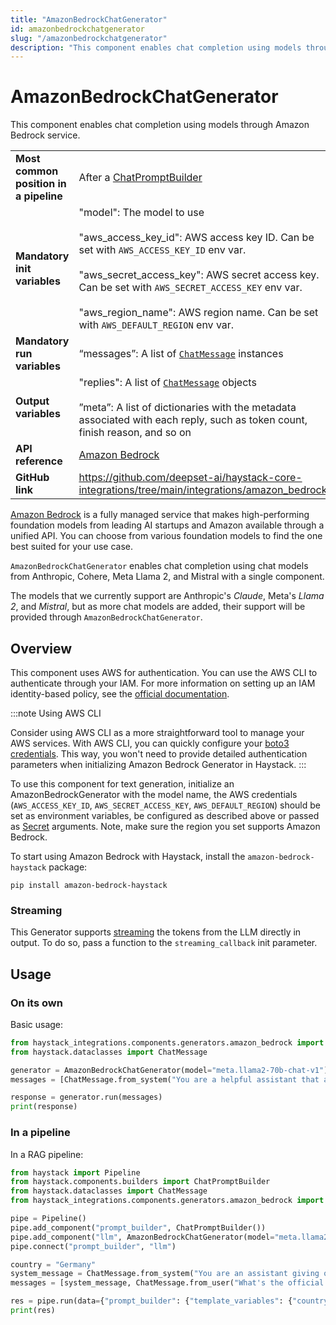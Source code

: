 ```yaml
---
title: "AmazonBedrockChatGenerator"
id: amazonbedrockchatgenerator
slug: "/amazonbedrockchatgenerator"
description: "This component enables chat completion using models through Amazon Bedrock service."
---
```


# AmazonBedrockChatGenerator

This component enables chat completion using models through Amazon Bedrock service.

|  |  |
| --- | --- |
| **Most common position in a pipeline** | After a [ChatPromptBuilder](../builders/chatpromptbuilder.mdx)  |
| **Mandatory init variables** | "model": The model to use  <br /> <br />"aws_access_key_id": AWS access key ID. Can be set with `AWS_ACCESS_KEY_ID` env var.  <br /> <br />"aws_secret_access_key": AWS secret access key. Can be set with `AWS_SECRET_ACCESS_KEY` env var.  <br /> <br />"aws_region_name": AWS region name. Can be set with `AWS_DEFAULT_REGION` env var. |
| **Mandatory run variables** | “messages”: A list of [`ChatMessage`](../../concepts/data-classes/chatmessage.mdx)  instances |
| **Output variables** | "replies": A list of [`ChatMessage`](../../concepts/data-classes/chatmessage.mdx)  objects  <br /> <br />”meta”: A list of dictionaries with the metadata associated with each reply, such as token count, finish reason, and so on |
| **API reference** | [Amazon Bedrock](/reference/integrations-amazon-bedrock) |
| **GitHub link** | https://github.com/deepset-ai/haystack-core-integrations/tree/main/integrations/amazon_bedrock |

[Amazon Bedrock](https://docs.aws.amazon.com/bedrock/latest/userguide/what-is-bedrock.html) is a fully managed service that makes high-performing foundation models from leading AI startups and Amazon available through a unified API. You can choose from various foundation models to find the one best suited for your use case.

`AmazonBedrockChatGenerator` enables chat completion using chat models from Anthropic, Cohere, Meta Llama 2, and Mistral with a single component.

The models that we currently support are Anthropic's _Claude_, Meta's _Llama 2_, and _Mistral_, but as more chat models are added, their support will be provided through `AmazonBedrockChatGenerator`.

## Overview

This component uses AWS for authentication. You can use the AWS CLI to authenticate through your IAM. For more information on setting up an IAM identity-based policy, see the [official documentation](https://docs.aws.amazon.com/bedrock/latest/userguide/security_iam_id-based-policy-examples.html).

:::note
Using AWS CLI

Consider using AWS CLI as a more straightforward tool to manage your AWS services. With AWS CLI, you can quickly configure your [boto3 credentials](https://boto3.amazonaws.com/v1/documentation/api/latest/guide/credentials.html). This way, you won't need to provide detailed authentication parameters when initializing Amazon Bedrock Generator in Haystack.
:::

To use this component for text generation, initialize an AmazonBedrockGenerator with the model name, the AWS credentials (`AWS_ACCESS_KEY_ID`, `AWS_SECRET_ACCESS_KEY`, `AWS_DEFAULT_REGION`) should be set as environment variables, be configured as described above or passed as [Secret](../../concepts/secret-management.mdx) arguments. Note, make sure the region you set supports Amazon Bedrock.

To start using Amazon Bedrock with Haystack, install the `amazon-bedrock-haystack` package:

```shell
pip install amazon-bedrock-haystack
```

### Streaming

This Generator supports [streaming](guides-to-generators/choosing-the-right-generator.mdx#streaming-support) the tokens from the LLM directly in output. To do so, pass a function to the `streaming_callback` init parameter.

## Usage

### On its own

Basic usage:

```python
from haystack_integrations.components.generators.amazon_bedrock import AmazonBedrockChatGenerator
from haystack.dataclasses import ChatMessage

generator = AmazonBedrockChatGenerator(model="meta.llama2-70b-chat-v1")
messages = [ChatMessage.from_system("You are a helpful assistant that answers question in Spanish only"), ChatMessage.from_user("What's Natural Language Processing? Be brief.")]

response = generator.run(messages)
print(response)
```

### In a pipeline

In a RAG pipeline:

```python
from haystack import Pipeline
from haystack.components.builders import ChatPromptBuilder
from haystack.dataclasses import ChatMessage
from haystack_integrations.components.generators.amazon_bedrock import AmazonBedrockChatGenerator

pipe = Pipeline()
pipe.add_component("prompt_builder", ChatPromptBuilder())
pipe.add_component("llm", AmazonBedrockChatGenerator(model="meta.llama2-70b-chat-v1"))
pipe.connect("prompt_builder", "llm")

country = "Germany"
system_message = ChatMessage.from_system("You are an assistant giving out valuable information to language learners.")
messages = [system_message, ChatMessage.from_user("What's the official language of {{ country }}?")]

res = pipe.run(data={"prompt_builder": {"template_variables": {"country": country}, "template": messages}})
print(res)
```
